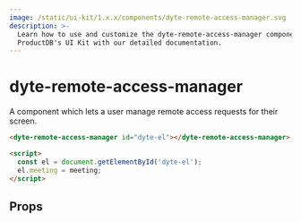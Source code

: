 ```yaml
---
image: /static/ui-kit/1.x.x/components/dyte-remote-access-manager.svg
description: >-
  Learn how to use and customize the dyte-remote-access-manager component in
  ProductDB's UI Kit with our detailed documentation.
---
```


# dyte-remote-access-manager

A component which lets a user manage remote access requests for their screen.

```html
<dyte-remote-access-manager id="dyte-el"></dyte-remote-access-manager>

<script>
  const el = document.getElementById('dyte-el');
  el.meeting = meeting;
</script>
```

## Props

<PropsTable of="dyte-remote-access-manager" />

<head>
  <title>UI Kit dyte-remote-access-manager</title>
</head>
